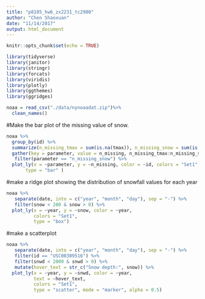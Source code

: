 ```yaml
---
title: "p8105_hw6_zx2231_tc2900"
author: "Chen Shaoxuan"
date: "11/14/2017"
output: html_document
---
```


```r
knitr::opts_chunk$set(echo = TRUE)
```

```r
library(tidyverse)
library(janitor)
library(stringr)
library(forcats)
library(viridis)
library(plotly)
library(ggthemes)
library(ggridges)
```

```r
noaa = read_csv("./data/nynoaadat.zip")%>% 
  clean_names()
```

#Make the bar plot of the missing value of snow.
```r
noaa %>%
  group_by(id) %>%
  summarize(n_missing_tmax = sum(is.na(tmax)), n_missing_snow = sum(is.na(snow))) %>%
  gather(key = parameter, value = n_missing, n_missing_tmax:n_missing_snow) %>% 
   filter(parameter == "n_missing_snow") %>% 
  plot_ly(x = ~parameter, y = ~n_missing, color = ~id, colors = "Set1",
       type = "bar" )

```

#make a ridge plot showing the distribution of snowfall values for each year
```r
noaa %>% 
   separate(date, into = c("year", "month", "day"), sep = "-") %>% 
   filter(snow < 200 & snow > 0) %>% 
  plot_ly(x = ~year, y = ~snow, color = ~year,
          colors = "Set1",                                       
          type = "box")                  
```

#make a scatterplot 
```r
noaa %>% 
   separate(date, into = c("year", "month", "day"), sep = "-") %>% 
   filter(id == "USC00309516") %>% 
   filter(snwd < 2000 & snwd > 0) %>% 
   mutate(hover_text = str_c("Snow depth:", snow)) %>%  
  plot_ly(x = ~year, y = ~snwd, color = ~year,
          text = ~hover_text,
          colors = "Set1",                                       
          type = "scatter", mode = "marker", alpha = 0.5)   
```

